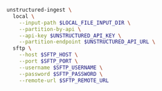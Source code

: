 ```bash CLI
unstructured-ingest \
  local \
    --input-path $LOCAL_FILE_INPUT_DIR \
    --partition-by-api \
    --api-key $UNSTRUCTURED_API_KEY \
    --partition-endpoint $UNSTRUCTURED_API_URL \
  sftp \
    --host $SFTP_HOST \
    --port $SFTP_PORT \
    --username $SFTP_USERNAME \
    --password $SFTP_PASSWORD \
    --remote-url $SFTP_REMOTE_URL
```
